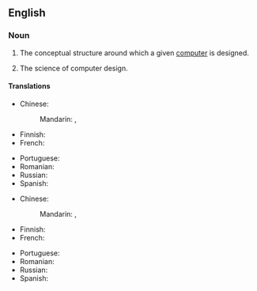 ==English==

===Noun===
{{en-noun|~}}

# {{lb|en|computer hardware}} The conceptual structure around which a given [[computer]] is designed.
# {{lb|en|computer hardware}} The science of computer design.

====Translations====
{{trans-top|conceptual structure}}
* Chinese:
*: Mandarin: {{t|cmn|計算機系統結構}}, {{t|cmn|计算机系统结构|tr=jìsuànjī xìtǒng jiégòu}}
* Finnish: {{t+|fi|tietokonearkkitehtuuri}}
* French: {{t+|fr|architecture des ordinateurs|f}}
{{trans-mid}}
* Portuguese: {{t+|pt|arquitetura|f}}
* Romanian: {{t|ro|arhitectură de calculator}}
* Russian: {{t-needed|ru}}
* Spanish: {{t-needed|es}}
{{trans-bottom}}

{{trans-top|science}}
* Chinese:
*: Mandarin: {{t|cmn|計算機系統結構}}, {{t|cmn|计算机系统结构|tr=jìsuànjī xìtǒngjiégòu}}
* Finnish: {{t+|fi|tietokonearkkitehtuuri}}
* French: {{t+|fr|architecture des ordinateurs|f}}
{{trans-mid}}
* Portuguese: {{t|pt|arquitetura de computadores|f}}
* Romanian: {{t-needed|ro}}
* Russian: {{t-needed|ru}}
* Spanish: {{t-needed|es}}
{{trans-bottom}}
